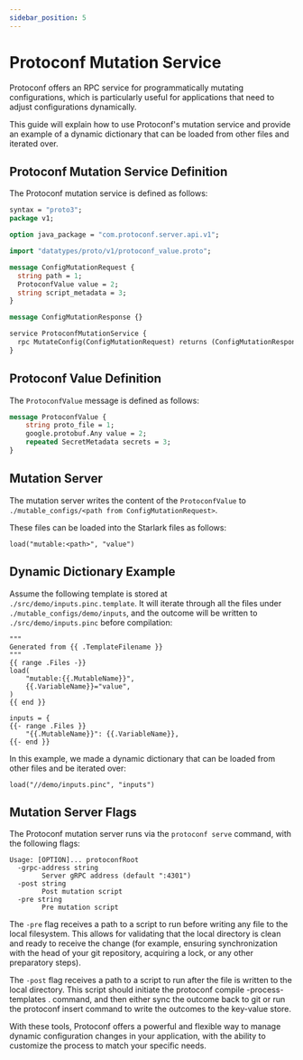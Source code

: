 ```yaml
---
sidebar_position: 5
---
```


# Protoconf Mutation Service

Protoconf offers an RPC service for programmatically mutating configurations, which is particularly useful for applications that need to adjust configurations dynamically.

This guide will explain how to use Protoconf's mutation service and provide an example of a dynamic dictionary that can be loaded from other files and iterated over.

## Protoconf Mutation Service Definition

The Protoconf mutation service is defined as follows:

```protobuf
syntax = "proto3";
package v1;

option java_package = "com.protoconf.server.api.v1";

import "datatypes/proto/v1/protoconf_value.proto";

message ConfigMutationRequest {
  string path = 1;
  ProtoconfValue value = 2;
  string script_metadata = 3;
}

message ConfigMutationResponse {}

service ProtoconfMutationService {
  rpc MutateConfig(ConfigMutationRequest) returns (ConfigMutationResponse);
}
```

## Protoconf Value Definition

The `ProtoconfValue` message is defined as follows:

```protobuf
message ProtoconfValue {
    string proto_file = 1;
    google.protobuf.Any value = 2;
    repeated SecretMetadata secrets = 3;
}
```

## Mutation Server

The mutation server writes the content of the `ProtoconfValue` to `./mutable_configs/<path from ConfigMutationRequest>`.

These files can be loaded into the Starlark files as follows:

```starlark
load("mutable:<path>", "value")
```

## Dynamic Dictionary Example

Assume the following template is stored at `./src/demo/inputs.pinc.template`. It will iterate through all the files under `./mutable_configs/demo/inputs`, and the outcome will be written to `./src/demo/inputs.pinc` before compilation:

```starlark
"""
Generated from {{ .TemplateFilename }}
"""
{{ range .Files -}}
load(
    "mutable:{{.MutableName}}",
    {{.VariableName}}="value",
)
{{ end }}

inputs = {
{{- range .Files }}
    "{{.MutableName}}": {{.VariableName}},
{{- end }}
```

In this example, we made a dynamic dictionary that can be loaded from other files and be iterated over:

```starlark
load("//demo/inputs.pinc", "inputs")
```

## Mutation Server Flags

The Protoconf mutation server runs via the `protoconf serve` command, with the following flags:

```shell
Usage: [OPTION]... protoconfRoot
  -grpc-address string
        Server gRPC address (default ":4301")
  -post string
        Post mutation script
  -pre string
        Pre mutation script
```

The `-pre` flag receives a path to a script to run before writing any file to the local filesystem. This allows for validating that the local directory is clean and ready to receive the change (for example, ensuring synchronization with the head of your git repository, acquiring a lock, or any other preparatory steps).

The `-post` flag receives a path to a script to run after the file is written to the local directory. This script should initiate the protoconf compile -process-templates . command, and then either sync the outcome back to git or run the protoconf insert command to write the outcomes to the key-value store.

With these tools, Protoconf offers a powerful and flexible way to manage dynamic configuration changes in your application, with the ability to customize the process to match your specific needs.
